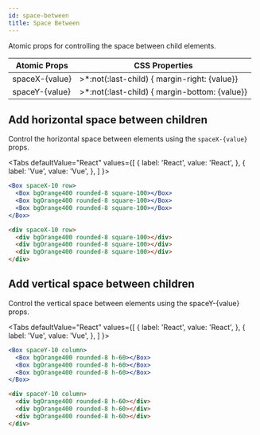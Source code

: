 ```yaml
---
id: space-between
title: Space Between
---
```



Atomic props for controlling the space between child elements.

| Atomic Props   | CSS Properties                                 |
| -------------- | ---------------------------------------------- |
| spaceX-{value} | >\*:not(:last-child) { margin-right: {value}}  |
| spaceY-{value} | >\*:not(:last-child) { margin-bottom: {value}} |

## Add horizontal space between children

Control the horizontal space between elements using the `spaceX-{value}` props.

<Tabs
defaultValue="React"
values={[
{ label: 'React', value: 'React', },
{ label: 'Vue', value: 'Vue', },
]
}>
<TabItem value="React">

```jsx live
<Box spaceX-10 row>
  <Box bgOrange400 rounded-8 square-100></Box>
  <Box bgOrange400 rounded-8 square-100></Box>
  <Box bgOrange400 rounded-8 square-100></Box>
</Box>
```

</TabItem>
<TabItem value="Vue">

```html
<div spaceX-10 row>
  <div bgOrange400 rounded-8 square-100></div>
  <div bgOrange400 rounded-8 square-100></div>
  <div bgOrange400 rounded-8 square-100></div>
</div>
```

</TabItem>
</Tabs>

## Add vertical space between children

Control the vertical space between elements using the spaceY-{value} props.

<Tabs
defaultValue="React"
values={[
{ label: 'React', value: 'React', },
{ label: 'Vue', value: 'Vue', },
]
}>
<TabItem value="React">

```jsx live
<Box spaceY-10 column>
  <Box bgOrange400 rounded-8 h-60></Box>
  <Box bgOrange400 rounded-8 h-60></Box>
  <Box bgOrange400 rounded-8 h-60></Box>
</Box>
```

</TabItem>
<TabItem value="Vue">

```html
<div spaceY-10 column>
  <div bgOrange400 rounded-8 h-60></div>
  <div bgOrange400 rounded-8 h-60></div>
  <div bgOrange400 rounded-8 h-60></div>
</div>
```

</TabItem>
</Tabs>

